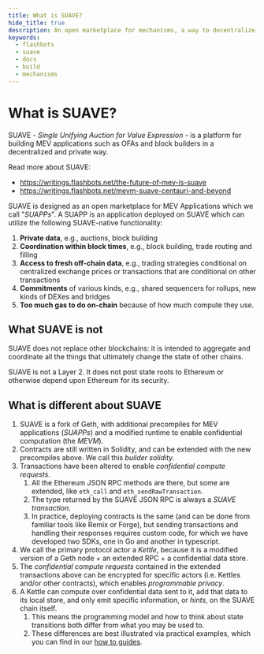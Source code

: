 ```yaml
---
title: What is SUAVE?
hide_title: true
description: An open marketplace for mechanisms, a way to decentralize block building, and a general-purpose coordination solution.
keywords:
  - flashbots
  - suave
  - docs
  - build
  - mechanisms
---
```


# What is SUAVE?

SUAVE - _Single Unifying Auction for Value Expression_ - is a platform for building MEV applications such as OFAs and block builders in a decentralized and private way.

Read more about SUAVE:

- https://writings.flashbots.net/the-future-of-mev-is-suave
- https://writings.flashbots.net/mevm-suave-centauri-and-beyond

SUAVE is designed as an open marketplace for MEV Applications which we call "_SUAPPs_". A SUAPP is an application deployed on SUAVE which can utilize the following SUAVE-native functionality:

1. **Private data**, e.g., auctions, block building
2. **Coordination within block times**, e.g., block building, trade routing and filling
3. **Access to fresh off-chain data**, e.g., trading strategies conditional on centralized exchange prices or transactions that are conditional on other transactions
4. **Commitments** of various kinds, e.g., shared sequencers for rollups, new kinds of DEXes and bridges
5. **Too much gas to do on-chain** because of how much compute they use.

## What SUAVE is not

SUAVE does not replace other blockchains: it is intended to aggregate and coordinate all the things that ultimately change the state of other chains.

SUAVE is not a Layer 2. It does not post state roots to Ethereum or otherwise depend upon Ethereum for its security.

## What is different about SUAVE

1. SUAVE is a fork of Geth, with additional precompiles for MEV applications (_SUAPPs_) and a modified runtime to enable confidential computation (the _MEVM_).
2. Contracts are still written in Solidity, and can be extended with the new precompiles above. We call this _builder solidity_.
3. Transactions have been altered to enable _confidential compute requests_.
   1. All the Ethereum JSON RPC methods are there, but some are extended, like `eth_call` and `eth_sendRawTransaction`.
   2. The type returned by the SUAVE JSON RPC is always a _SUAVE transaction_.
   3. In practice, deploying contracts is the same (and can be done from familiar tools like Remix or Forge), but sending transactions and handling their responses requires custom code, for which we have developed two SDKs, one in Go and another in typescript.
4. We call the primary protocol actor a _Kettle_, because it is a modified version of a Geth node + an extended RPC + a confidential data store.
5. The _confidential compute requests_ contained in the extended transactions above can be encrypted for specific actors (i.e. Kettles and/or other contracts), which enables _programmable privacy_.
6. A Kettle can compute over confidential data sent to it, add that data to its local store, and only emit specific information, or _hints_, on the SUAVE chain itself.
   1. This means the programming model and how to think about state transitions both differ from what you may be used to.
   2. These differences are best illustrated via practical examples, which you can find in our [how to guides](/how-to).
